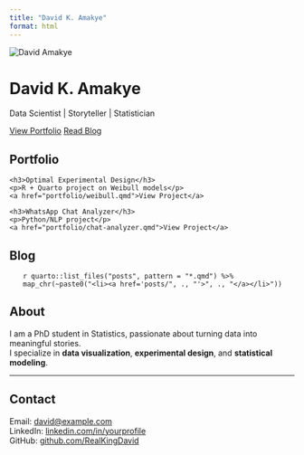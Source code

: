 ```yaml
---
title: "David K. Amakye"
format: html
---
```


<!-- Home / Hero Section -->
<div class="hero" id="home">
  <img src="assets/profile.jpg" alt="David Amakye">
  <h1>David K. Amakye</h1>
  <p>Data Scientist | Storyteller | Statistician</p>
  <a href="#portfolio" class="btn">View Portfolio</a>
  <a href="#blog" class="btn">Read Blog</a>
</div>

<!-- Portfolio Section -->
## Portfolio {#portfolio}
<div class="portfolio-grid">
  <div class="project-card">
    <h3>Optimal Experimental Design</h3>
    <p>R + Quarto project on Weibull models</p>
    <a href="portfolio/weibull.qmd">View Project</a>
  </div>
  <div class="project-card">
    <h3>WhatsApp Chat Analyzer</h3>
    <p>Python/NLP project</p>
    <a href="portfolio/chat-analyzer.qmd">View Project</a>
  </div>
</div>

<!-- Blog Section -->
## Blog {#blog}
<ul class="blog-list">
`r quarto::list_files("posts", pattern = "*.qmd") %>% 
    map_chr(~paste0("<li><a href='posts/", ., "'>", ., "</a></li>"))`
</ul>

<!-- About Section -->
## About {#about}
I am a PhD student in Statistics, passionate about turning data into meaningful stories.  
I specialize in **data visualization**, **experimental design**, and **statistical modeling**.

---

## Contact {#contact}
Email: [david@example.com](mailto:david@example.com)  
LinkedIn: [linkedin.com/in/yourprofile](https://linkedin.com/in/yourprofile)  
GitHub: [github.com/RealKingDavid](https://github.com/RealKingDavid)
